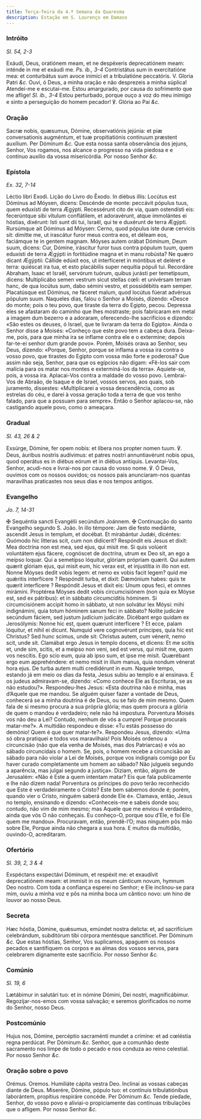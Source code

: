 ```yaml
---
title: Terça-feira da 4.ª Semana da Quaresma
description: Estação em S. Lourenço em Damaso
---
```


### Intróito

_Sl. 54, 2-3_

<div class="grid grid-cols-2 gap-5">
  <span class="text-justify">
    Exáudi, Deus, oratiónem meam, et ne despéxeris deprecatiónem meam: inténde
    in me et exáudi me. <em>Ps. ib., 3-4</em> Contristátus sum in exercitatióne
    mea: et conturbátus sum avoce inimíci et a tribulatióne peccatóris. V.
    Gloria Patri <em>&c.</em>
  </span>
  <span class="text-justify">
    Ouvi, ó Deus, a minha oração e não desprezeis a minha súplica! Atendei-me e
    escutai-me. Estou amargurado, por causa do sofrimento que me aflige!
    <em>Sl. ib., 3-4</em> Estou perturbado, porque ouço a voz do meu inimigo e sinto
    a perseguição do homem pecador! ℣. Glória ao Pai <em>&c.</em>
  </span>
</div>

### Oração

<div class="grid grid-cols-2 gap-5">
  <span class="text-justify">
    Sacræ nobis, quæsumus, Dómine, observatiónis jejúnia: et piæ conversationis
    augméntum, et tuæ propitiatiónis contínuum præstent auxílium. Per Dóminum
    <em>&c.</em>
  </span>
  <span class="text-justify">
    Que esta nossa santa observância dos jejuns, Senhor, Vos rogamos, nos
    alcance o progresso na vida piedosa e e contínuo auxílio da vossa
    misericórdia. Por nosso Senhor <em>&c.</em>
  </span>
</div>

### Epístola

_Ex. 32, 7-14_

<div class="grid grid-cols-2 gap-5">
  <span class="text-justify">Léctio libri Exodi.</span>
  <span class="text-justify">Lição do Livro do Êxodo.</span>
  <span class="text-justify">
    In diébus illis: Locútus est Dóminus ad Móysen, dicens: Descénde de monte:
    peccávit pópulus tuus, quem eduxísti de terra Ægýpti. Recessérunt cito de
    via, quam ostendísti eis: fecerúntque sibi vítulum conflátilem, et
    adoravérunt, atque immolántes ei hóstias, dixérunt: Isti sunt dii tui,
    Israël, qui te e duxérunt de terra Ægýpti. Rursúmque ait Dóminus ad Móysen:
    Cerno, quod pópulus iste duræ cervícis sit: dimítte me, ut irascátur furor
    meus contra eos, et déleam eos, faciámque te in gentem magnam. Móyses autem
    orábat Dóminum, Deum suum, dicens: Cur, Dómine, iráscitur furor tuus contra
    pópulum tuum, quem eduxísti de terra Ægýpti in fortitúdine magna et in manu
    robústa? Ne quæro dicant Ægýptii: Cállide edúxit eos, ut interfíceret in
    móntibus et deléret e terra: quiéscat ira tua, et esto placábilis super
    nequítia pópuli tui. Recordáre Abraham, Isaac et Israël, servórum tuórum,
    quibus jurásti per temetípsum, dicens: Multiplicábo semen vestrum sicut
    stellas cœli: et univérsam terram hanc, de qua locútus sum, dabo sémini
    vestro, et possidébitis eam semper. Placatúsque est Dóminus, ne fáceret
    malum, quod locútus fúerat advérsus pópulum suum.
  </span>
  <span class="text-justify">
    Naqueles dias, falou o Senhor a Moisés, dizendo: «Desce do monte; pois o teu
    povo, que tiraste da terra do Egipto, pecou. Depressa eles se afastaram do
    caminho que lhes mostraste; pois fabricaram em metal a imagem dum bezerro e
    a adoraram, oferecendo-lhe sacrifícios e dizendo: «São estes os deuses, ó
    Israel, que te livraram da terra do Egipto». Ainda o Senhor disse a Moisés:
    «Conheço que este povo tem a cabeça dura. Deixa-me, pois, para que minha ira
    se inflame contra ele e o extermine; depois far-te-ei senhor dum grande
    povo». Porém, Moisés orava ao Senhor, seu Deus, dizendo: «Porque, Senhor,
    porque se inflama a vossa ira contra o vosso povo, que tirastes do Egipto
    com vossa mão forte e poderosa? Que assim não seja, Senhor, para que os
    egípcios não digam: «Fê-los sair com malícia para os matar nos montes e
    exterminá-los da terra». Aquiete-se, pois, a vossa ira. Aplacai-Vos contra a
    maldade do vosso povo. Lembrai-Vos de Abraão, de Isaque e de Israel, vossos
    servos, aos quais, sob juramento, dissestes: «Multiplicarei a vossa
    descendência, como as estrelas do céu, e darei à vossa geração toda a terra
    de que vos tenho falado, para que a possuam para sempre». Então o Senhor
    aplacou-se, não castigando aquele povo, como o ameaçara.
  </span>
</div>

### Gradual

_Sl. 43, 26 & 2_

<div class="grid grid-cols-2 gap-5">
  <span class="text-justify">
    Exsúrge, Dómine, fer opem nobis: et líbera nos propter nomen tuum. ℣. Deus,
    áuribus nostris audívimus: et patres nostri annuntiavérunt nobis opus, quod
    operátus es in diébus eórum et in diébus antíquis.
  </span>
  <span class="text-justify">
    Levantai-Vos, Senhor, acudi-nos e livrai-nos por causa do vosso nome. ℣. Ó
    Deus, ouvimos com os nossos ouvidos; os nossos pais anunciaram-nos quantas
    maravilhas praticastes nos seus dias e nos tempos antigos.
  </span>
</div>

### Evangelho

_Jo. 7, 14-31_

<div class="grid grid-cols-2 gap-5">
  <span class="text-justify">
    <span class="text-red-500">✠</span> Sequéntia sancti Evangélii secúndum
    Joánnem.
  </span>
  <span class="text-justify">
    <span class="text-red-500">✠</span> Continuação do santo Evangelho segundo
    S. João.
  </span>
  <span class="text-justify">
    In illo témpore: Jam die festo mediánte, ascendit Jesus in templum, et
    docébat. Et mirabántur Judǽi, dicéntes: Quómodo hic lítteras scit, cum non
    didícerit? Respóndit eis Jesus et dixit: Mea doctrína non est mea, sed ejus,
    qui misit me. Si quis volúerit voluntátem ejus fácere, cognóscet de
    doctrína, utrum ex Deo sit, an ego a meípso loquar. Qui a semetípso
    lóquitur, glóriam própriam quærit. Qui autem quærit glóriam ejus, qui misit
    eum, hic verax est, et injustítia in illo non est. Nonne Móyses dedit vobis
    legem: et nemo ex vobis facit legem? quid me quǽritis interfícere ?
    Respóndit turba, et dixit: Dæmónium habes: quis te quærit interfícere ?
    Respóndit Jesus et dixit eis: Unum opus feci, et omnes mirámini. Proptérea
    Móyses dedit vobis circumcisiónem (non quia ex Móyse est, sed ex pátribus):
    et in sábbato circumcíditis hóminem. Si circumcisiónem accipit homo in
    sábbato, ut non solvátur lex Móysi: mihi indignámini, quia totum hóminem
    sanum feci in sábbato? Nolíte judicáre secúndum fáciem, sed justum judícium
    judicáte. Dicébant ergo quidam ex Jerosólymis: Nonne hic est, quem quærunt
    interfícere ? Et ecce, palam lóquitur, et nihil ei dicunt. Numquid vere
    cognovérunt príncipes, quia hic est Christus? Sed hunc scimus, unde sit:
    Christus autem, cum vénerit, nemo scit, unde sit. Clamábat ergo Jesus in
    templo docens, et dicens: Et me scitis et, unde sim, scitis, et a meípso non
    veni, sed est verus, qui misit me, quem vos nescítis. Ego scio eum, quia ab
    ipso sum, et ipse me misit. Quærébant ergo eum apprehéndere: et nemo misit
    in illum manus, quia nondum vénerat hora ejus. De turba autem multi
    credidérunt in eum.
  </span>
  <span class="text-justify">
    Naquele tempo, estando já em meio os dias da festa, Jesus subiu ao templo e
    aí ensinava. E os judeus admiravam-se, dizendo: «Como conhece Ele as
    Escrituras, se as não estudou?». Respondeu-lhes Jesus: «Esta doutrina não é
    minha, mas d’Aquele que me mandou. Se alguém quiser fazer a vontade de Deus,
    conhecerá se a minha doutrina é de Deus, ou se falo de mim mesmo. Quem fala
    de si mesmo procura a sua própria glória; mas quem procura a glória de quem
    o mandou é verdadeiro; nele não há impostura. Porventura Moisés vos não deu
    a Lei? Contudo, nenhum de vós a cumpre! Porque procurais matar-me?». A
    multidão respondeu e disse: «Tu estás possesso do demónio! Quem é que quer
    matar-te?». Respondeu Jesus, dizendo: «Uma só obra pratiquei e todos vos
    maravilhais! Pois Moisés ordenou a circuncisão (não que ela venha de Moisés,
    mas dos Patriarcas) e vós ao sábado circuncidais o homem. Se, pois, o homem
    recebe a circuncisão ao sábado para não violar a Lei de Moisés, porque vos
    indignais comigo por Eu haver curado completamente um homem ao sábado? Não
    julgueis segundo a aparência, mas julgai segundo a justiça». Diziam, então,
    alguns de Jerusalém: «Não é Este a quem intentam matar? Eis que fala
    publicamente e lhe não dizem nada! Porventura os príncipes do povo terão
    reconhecido que Este é verdadeiramente o Cristo? Este bem sabemos donde é;
    porém, quando vier o Cristo, ninguém saberá donde Ele é». Clamava, então,
    Jesus no templo, ensinando e dizendo: «Conheceis-me e sabeis donde sou;
    contudo, não vim de mim mesmo; mas Aquele que me enviou é verdadeiro, ainda
    que vós O não conheçais. Eu conheço-O, porque sou d’Ele, e foi Ele quem me
    mandou». Procuravam, então, prendê-l’O; mas ninguém pôs mão sobre Ele,
    Porque ainda não chegara a sua hora. E muitos da multidão, ouvindo-O,
    acreditaram.
  </span>
</div>

### Ofertório

_Sl. 39, 2, 3 & 4_

<div class="grid grid-cols-2 gap-5">
  <span class="text-justify">
    Exspéctans exspectávi Dóminum, et respéxit me: et exaudívit deprecatiónem
    meam: et immísit in os meum cánticum novum, hymnum Deo nostro.
  </span>
  <span class="text-justify">
    Com toda a confiança esperei no Senhor; e Ele inclinou-se para mim, ouviu a
    minha voz e pôs na minha boca um cântico novo: um hino de louvor ao nosso
    Deus.
  </span>
</div>

### Secreta

<div class="grid grid-cols-2 gap-5">
  <span class="text-justify">
    Hæc hóstia, Dómine, quǽsumus, emúndet nostra delicta: et, ad sacrifícium
    celebrándum, subditórum tibi córpora mentésque sanctíficet. Per Dóminum
    <em>&c.</em>
  </span>
  <span class="text-justify">
    Que estas hóstias, Senhor, Vos suplicamos, apaguem os nossos pecados e
    santifiquem os corpos e as almas dos vossos servos, para celebrarem
    dignamente este sacrifício. Por nosso Senhor <em>&c.</em>
  </span>
</div>

### Comúnio

_Sl. 19, 6_

<div class="grid grid-cols-2 gap-5">
  <span class="text-justify">
    Lætábimur in salutári tuo: et in nómine Dómini, Dei nostri, magnificábimur.
  </span>
  <span class="text-justify">
    Regozijar-nos-emos com vossa salvação; e seremos glorificados no nome do
    Senhor, nosso Deus.
  </span>
</div>

### Postcomúnio

<div class="grid grid-cols-2 gap-5">
  <span class="text-justify">
    Hujus nos, Dómine, percéptio sacraménti mundet a crímine: et ad cœléstia
    regna perdúcat. Per Dóminum <em>&c.</em>
  </span>
  <span class="text-justify">
    Senhor, que a comunhão deste sacramento nos limpe de todo o pecado e nos
    conduza ao reino celestial. Por nosso Senhor <em>&c.</em>
  </span>
</div>

### Oração sobre o povo

<div class="grid grid-cols-2 gap-5">
  <span class="text-red-500 text-center">Orémus.</span>
  <span class="text-red-500 text-center">Oremos.</span>
  <span class="text-justify">Humiliáte cápita vestra Deo.</span>
  <span class="text-justify">Inclinai as vossas cabeças diante de Deus.</span>
  <span class="text-justify">
    Miserére, Dómine, pópulo tuo: et contínuis tribulatiónibus laborántem,
    propítius respiráre concéde. Per Dóminum <em>&c.</em>
  </span>
  <span class="text-justify">
    Tende piedade, Senhor, do vosso povo e aliviai-o propiciamente das contínuas
    tribulações que o afligem. Por nosso Senhor <em>&c.</em>
  </span>
</div>
